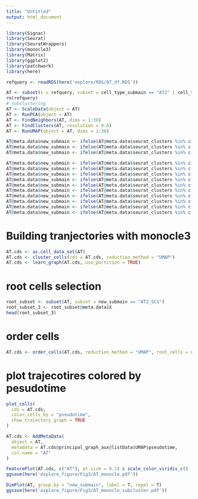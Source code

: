 ```yaml
---
title: "Untitled"
output: html_document
---
```


```r
library(Signac)
library(Seurat)
library(SeuratWrappers)
library(monocle3)
library(Matrix)
library(ggplot2)
library(patchwork)
library(here)
```

```r
refquery <- readRDS(here('explore/RDS/07_df.RDS'))

AT <- subset(x = refquery, subset = cell_type_submain == "AT2" | cell_type_submain == "AT1")
rm(refquery)
# subclustering
AT <- ScaleData(object = AT)
AT <- RunPCA(object = AT)
AT <- FindNeighbors(AT, dims = 1:30)
AT <- FindClusters(AT, resolution = 0.6)
AT <- RunUMAP(object = AT, dims = 1:30)

AT@meta.data$new_submain <- ifelse(AT@meta.data$seurat_clusters %in% c(6), "AT1_SC1", "NA")
AT@meta.data$new_submain <- ifelse(AT@meta.data$seurat_clusters %in% c(7), "AT1_SC2", AT@meta.data$new_submain)
AT@meta.data$new_submain <- ifelse(AT@meta.data$seurat_clusters %in% c(9), "AT1_SC3", AT@meta.data$new_submain)

AT@meta.data$new_submain <- ifelse(AT@meta.data$seurat_clusters %in% c(10), "AT2_SC1", AT@meta.data$new_submain)
AT@meta.data$new_submain <- ifelse(AT@meta.data$seurat_clusters %in% c(8), "AT2_SC2", AT@meta.data$new_submain)
AT@meta.data$new_submain <- ifelse(AT@meta.data$seurat_clusters %in% c(5), "AT2_SC3", AT@meta.data$new_submain)
AT@meta.data$new_submain <- ifelse(AT@meta.data$seurat_clusters %in% c(1), "AT2_SC4", AT@meta.data$new_submain)
AT@meta.data$new_submain <- ifelse(AT@meta.data$seurat_clusters %in% c(2), "AT2_SC5", AT@meta.data$new_submain)
AT@meta.data$new_submain <- ifelse(AT@meta.data$seurat_clusters %in% c(4), "AT2_SC6", AT@meta.data$new_submain)
AT@meta.data$new_submain <- ifelse(AT@meta.data$seurat_clusters %in% c(3), "AT2_SC7", AT@meta.data$new_submain)
AT@meta.data$new_submain <- ifelse(AT@meta.data$seurat_clusters %in% c(0), "AT2_SC8", AT@meta.data$new_submain)
AT@meta.data$new_submain <- ifelse(AT@meta.data$seurat_clusters %in% c(11), "AT2_SC9", AT@meta.data$new_submain)
AT@meta.data$new_submain <- ifelse(AT@meta.data$seurat_clusters %in% c(12), "AT2_SC10", AT@meta.data$new_submain)
```

# Building tranjectories with monocle3 
```r
AT.cds <- as.cell_data_set(AT)
AT.cds <- cluster_cells(cds = AT.cds, reduction_method = "UMAP")
AT.cds <- learn_graph(AT.cds, use_partition = TRUE)
```

# root cells selection
```r
root_subset <- subset(AT, subset = new_submain == "AT2_SC1")
root_subset_3 <- root_subset@meta.data$X
head(root_subset_3)
```

# order cells 
```r
AT.cds <- order_cells(AT.cds, reduction_method = "UMAP", root_cells = root_subset_3)
```

# plot trajecotires colored by pesudotime 
```r
plot_cells(
  cds = AT.cds, 
  color_cells_by = "pseudotime",
  show_trajectory_graph = TRUE
)
```

```r
AT.cds <- AddMetaData(
  object = AT,
  metadata = AT.cds@principal_graph_aux@listData$UMAP$pseudotime,
  col.name = "AT"
)

```

```r
FeaturePlot(AT.cds, c("AT"), pt.size = 0.1) & scale_color_viridis_c()
ggsave(here('explore_figure/Fig3/AT_monocle.pdf'))
```

```r
DimPlot(AT, group.by = "new_submain", label = T, repel = T)
ggsave(here('explore_figure/Fig3/AT_monocle_subcluster.pdf'))
```


















